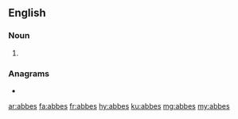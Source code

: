 ==English==

===Noun===
{{head|en|noun plural form}}

# {{plural of|abbe|lang=en}}

===Anagrams===
* {{l|en|babes}}

[[ar:abbes]]
[[fa:abbes]]
[[fr:abbes]]
[[hy:abbes]]
[[ku:abbes]]
[[mg:abbes]]
[[my:abbes]]
